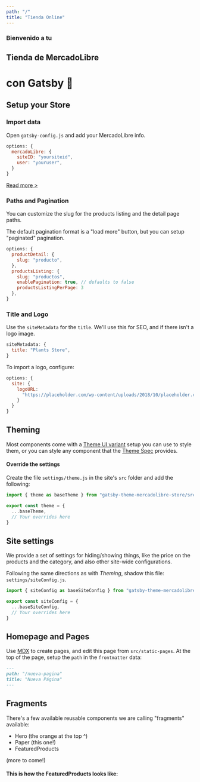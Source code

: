 ```yaml
---
path: "/"
title: "Tienda Online"
---
```


<Hero name="homepage">

### Bienvenido a tu

## Tienda de MercadoLibre 
# con Gatsby 🚀

</Hero>

<Paper>

## Setup your Store

### Import data
Open `gatsby-config.js` and add your MercadoLibre info.

```javascript
options: {
  mercadoLibre: {
    siteID: "yoursiteid",
    user: "youruser",
  }
}
```
<a href="https://github.com/florantara/gatsby-source-mercadolibre/#readme" target="_blank">Read more ></a>

### Paths and Pagination
You can customize the slug for the products listing and the detail page paths.

The default pagination format is a "load more" button, but you can setup "paginated" pagination.

```javascript
options: {
  productDetail: {
    slug: "producto",
  },
  productsListing: {
    slug: "productos",
    enablePagination: true, // defaults to false
    productsListingPerPage: 3
  },
}
```

### Title and Logo
Use the `siteMetadata` for the `title`. We'll use this for SEO, and if there isn't a logo image.


```javascript
siteMetadata: {
  title: "Plants Store",
}
```

To import a logo, configure:

```javascript
options: {
  site: {
    logoURL:
      "https://placeholder.com/wp-content/uploads/2018/10/placeholder.com-logo3.jpg",
    }
  }
}
```

## Theming
Most components come with a [Theme UI variant](https://theme-ui.com/guides/variants) setup you can use to style them, or you can style any component that the [Theme Spec](https://theme-ui.com/theme-spec) provides.

#### Override the settings

Create the file `settings/theme.js` in the site's `src` folder and add the following:

```javascript
import { theme as baseTheme } from "gatsby-theme-mercadolibre-store/src/settings/theme"

export const theme = {
  ...baseTheme,
  // Your overrides here
}

```

## Site settings
We provide a set of settings for hiding/showing things, like the price on the products and the category, and also other site-wide configurations.   

Following the same directions as with *Theming*, shadow this file: `settings/siteConfig.js`.

```javascript
import { siteConfig as baseSiteConfig } from "gatsby-theme-mercadolibre-store/src/settings/theme"

export const siteConfig = {
  ...baseSiteConfig,
  // Your overrides here
}

```

## Homepage and Pages
Use [MDX](https://mdxjs.com/) to create pages, and edit this page from `src/static-pages`.
At the top of the page, setup the `path` in the `frontmatter` data:

```md
---
path: "/nueva-pagina"
title: "Nueva Página"
---
```

## Fragments
There's a few available reusable components we are calling "fragments" available: 

- Hero (the orange at the top ^)
- Paper (this one!)
- FeaturedProducts

(more to come!)

#### This is how the FeaturedProducts looks like:


</Paper>

<FeaturedProducts title="Destacados" itemIDs='"MLA652188588", "MLA647364605", "MLA698157191"' name="homepage"/>